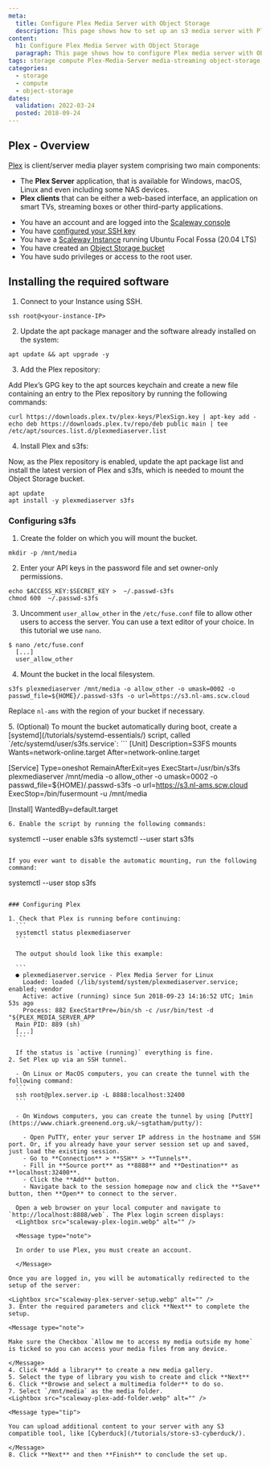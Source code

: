 ```yaml
---
meta:
  title: Configure Plex Media Server with Object Storage
  description: This page shows how to set up an s3 media server with Plex and Object Storage
content:
  h1: Configure Plex Media Server with Object Storage
  paragraph: This page shows how to configure Plex media server with Object Storage
tags: storage compute Plex-Media-Server media-streaming object-storage s3fs plex-cloud lucidlink s3 media server
categories:
  - storage
  - compute
  - object-storage
dates:
  validation: 2022-03-24
  posted: 2018-09-24
---
```


## Plex - Overview

[Plex](https://www.plex.tv) is client/server media player system comprising two main components:

- The **Plex Server** application, that is available for Windows, macOS, Linux and even including some NAS devices.
- **Plex clients** that can be either a web-based interface, an application on smart TVs, streaming boxes or other third-party applications.

<Message type="requirement">

- You have an account and are logged into the [Scaleway console](https://console.scaleway.com)
- You have [configured your SSH key](/console/my-project/how-to/create-ssh-key/)
- You have a [Scaleway Instance](/compute/instances/how-to/create-an-instance/) running Ubuntu Focal Fossa (20.04 LTS)
- You have created an [Object Storage bucket](/storage/object/how-to/create-a-bucket/)
- You have sudo privileges or access to the root user.

</Message>

## Installing the required software

1. Connect to your Instance using SSH.
  ```
  ssh root@<your-instance-IP>
  ```
2. Update the apt package manager and the software already installed on the system:
  ```
  apt update && apt upgrade -y
  ```
3. Add the Plex repository:

  Add Plex’s GPG key to the apt sources keychain and create a new file containing an entry to the Plex repository by running the following commands:
  ```
  curl https://downloads.plex.tv/plex-keys/PlexSign.key | apt-key add -
  echo deb https://downloads.plex.tv/repo/deb public main | tee /etc/apt/sources.list.d/plexmediaserver.list
  ```
4. Install Plex and s3fs:

  Now, as the Plex repository is enabled, update the apt package list and install the latest version of Plex and s3fs, which is needed to mount the Object Storage bucket.
  ```
  apt update 
  apt install -y plexmediaserver s3fs
  ```

### Configuring s3fs

1. Create the folder on which you will mount the bucket.
  ```
  mkdir -p /mnt/media
  ```
2. Enter your API keys in the password file and set owner-only permissions.
  ```
  echo $ACCESS_KEY:$SECRET_KEY >  ~/.passwd-s3fs
  chmod 600  ~/.passwd-s3fs
  ```
3. Uncomment `user_allow_other` in the `/etc/fuse.conf` file to allow other users to access the server. You can use a text editor of your choice. In this tutorial we use `nano`.

  ```
  $ nano /etc/fuse.conf
    [...]
    user_allow_other
  ```
4. Mount the bucket in the local filesystem.
  ```
  s3fs plexmediaserver /mnt/media -o allow_other -o umask=0002 -o passwd_file=${HOME}/.passwd-s3fs -o url=https://s3.nl-ams.scw.cloud
  ```
  <Message type="note">

  Replace `nl-ams` with the region of your bucket if necessary.

  </Message>
5. (Optional) To mount the bucket automatically during boot, create a [systemd](/tutorials/systemd-essentials/) script, called `/etc/systemd/user/s3fs.service`:
  ```
  [Unit]
  Description=S3FS mounts
  Wants=network-online.target
  After=network-online.target

  [Service]
  Type=oneshot
  RemainAfterExit=yes
  ExecStart=/usr/bin/s3fs plexmediaserver /mnt/media -o allow_other -o umask=0002 -o passwd_file=${HOME}/.passwd-s3fs -o url=https://s3.nl-ams.scw.cloud
  ExecStop=/bin/fusermount -u /mnt/media

  [Install]
  WantedBy=default.target
  ```
6. Enable the script by running the following commands:
  ```
  systemctl --user enable s3fs
  systemctl --user start s3fs
  ```

  If you ever want to disable the automatic mounting, run the following command:

  ```
  systemctl --user stop s3fs
  ```

### Configuring Plex

1. Check that Plex is running before continuing:
    ```
    systemctl status plexmediaserver
    ```

    The output should look like this example:

    ```
    ● plexmediaserver.service - Plex Media Server for Linux
      Loaded: loaded (/lib/systemd/system/plexmediaserver.service; enabled; vendor
      Active: active (running) since Sun 2018-09-23 14:16:52 UTC; 1min 53s ago
      Process: 882 ExecStartPre=/bin/sh -c /usr/bin/test -d "${PLEX_MEDIA_SERVER_APP
    Main PID: 889 (sh)
    [...]
    ```

    If the status is `active (running)` everything is fine.
2. Set Plex up via an SSH tunnel.

    - On Linux or MacOS computers, you can create the tunnel with the following command:
    ```
    ssh root@plex.server.ip -L 8888:localhost:32400
    ```

    - On Windows computers, you can create the tunnel by using [PuttY](https://www.chiark.greenend.org.uk/~sgtatham/putty/):

      - Open PuTTY, enter your server IP address in the hostname and SSH port. Or, if you already have your server session set up and saved, just load the existing session.
      - Go to **Connection** > **SSH** > **Tunnels**.
      - Fill in **Source port** as **8888** and **Destination** as **localhost:32400**.
      - Click the **Add** button.
      - Navigate back to the session homepage now and click the **Save** button, then **Open** to connect to the server.

    Open a web browser on your local computer and navigate to `http://localhost:8888/web`. The Plex login screen displays:
    <Lightbox src="scaleway-plex-login.webp" alt="" />

    <Message type="note">

    In order to use Plex, you must create an account.

    </Message>

  Once you are logged in, you will be automatically redirected to the setup of the server:
  
  <Lightbox src="scaleway-plex-server-setup.webp" alt="" />
3. Enter the required parameters and click **Next** to complete the setup.

  <Message type="note">

  Make sure the Checkbox `Allow me to access my media outside my home` is ticked so you can access your media files from any device.

  </Message>
4. Click **Add a library** to create a new media gallery.  
5. Select the type of library you wish to create and click **Next**
6. Click **Browse and select a multimedia folder** to do so.
7. Select `/mnt/media` as the media folder.
  <Lightbox src="scaleway-plex-add-folder.webp" alt="" />

  <Message type="tip">

  You can upload additional content to your server with any S3 compatible tool, like [Cyberduck](/tutorials/store-s3-cyberduck/).

  </Message>
8. Click **Next** and then **Finish** to conclude the set up.